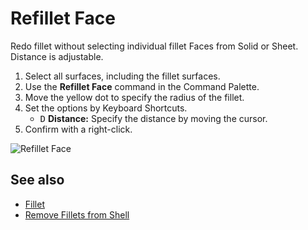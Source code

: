 
# Refillet Face

<Reference shortcut="" command="Refillet Face" button="" />

Redo fillet without selecting individual fillet Faces from Solid or Sheet. Distance is adjustable.

1. Select all surfaces, including the fillet surfaces.
2. Use the **Refillet Face** command in the Command Palette.
3. Move the yellow dot to specify the radius of the fillet.
4. Set the options by Keyboard Shortcuts.
    - <kbd>D</kbd> **Distance:** Specify the distance by moving the cursor.
5. Confirm with a right-click.

![Refillet Face](/img/refillet-face.gif)

## See also
- [Fillet](./fillet)
- [Remove Fillets from Shell](./remove-fillets-from-shell)














